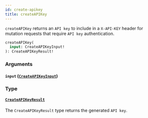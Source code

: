 ```yaml
---
id: create-apikey
title: createAPIKey
---
```



`createAPIKey` returns an `API key` to include in a `X-API-KEY` header for mutation requests that require `API key` authentication.

```graphql
createAPIKey(
  input: CreateAPIKeyInput!
): CreateAPIKeyResult!
```


### Arguments

#### `input` ([`CreateAPIKeyInput`](/reference/inputs/create-apikey-input))




### Type

#### [`CreateAPIKeyResult`](/reference/objects/create-apikey-result) 

The `CreateAPIKeyResult` type returns the generated `API key`.




